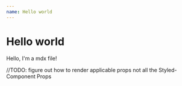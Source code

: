 ```yaml
---
name: Hello world
---
```


# Hello world

Hello, I'm a mdx file!

//TODO: figure out how to render applicable props not all the Styled-Component Props
<PropsTable of={Palette} />

<Playground>
  <Palette />
</Playground>

